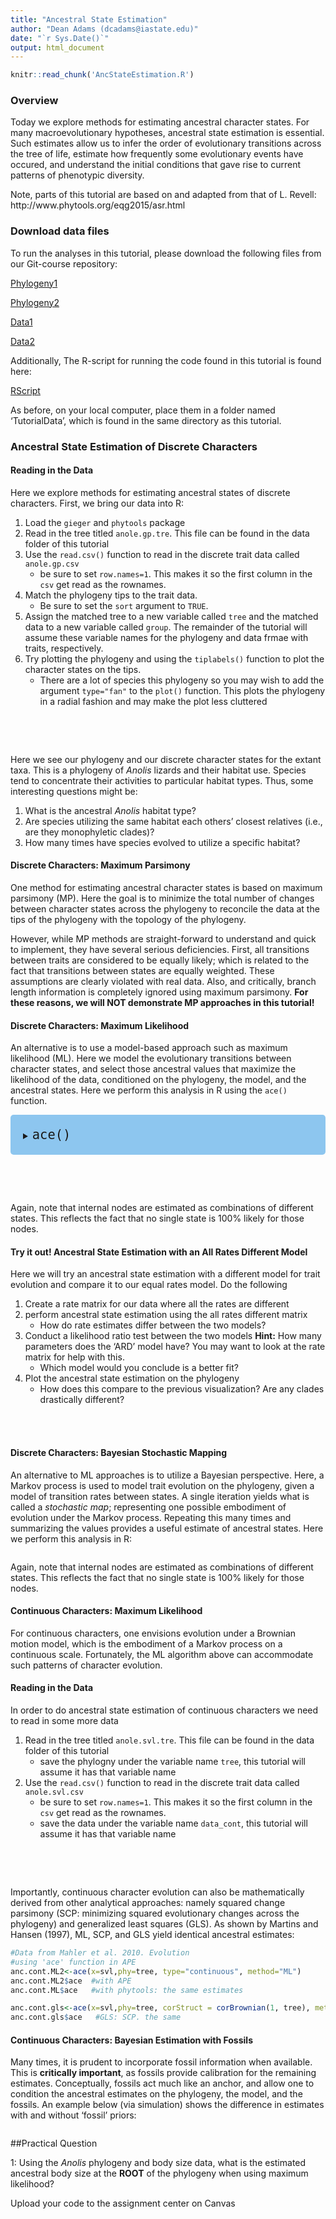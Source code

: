 ```yaml
---
title: "Ancestral State Estimation"
author: "Dean Adams (dcadams@iastate.edu)"
date: "`r Sys.Date()`"
output: html_document
---
```



<style>
div.func { background-color:#8DC6EF; border-radius: 5px; padding: 20px;}
</style>

<style>
div.try { background-color:#F0B68D; border-radius: 5px; padding: 20px;}
</style>


```r

knitr::read_chunk('AncStateEstimation.R')

```




### **Overview**
Today we explore methods for estimating ancestral character states. For many macroevolutionary hypotheses, ancestral state estimation is essential. Such estimates allow us to infer the order of evolutionary transitions across the tree of life, estimate how frequently some evolutionary events have occured, and understand the initial conditions that gave rise to current patterns of phenotypic diversity. 

Note, parts of this tutorial are based on and adapted from that of L. Revell: http://www.phytools.org/eqg2015/asr.html 

### Download data files
To run the analyses in this tutorial, please download the following files from our Git-course repository: 

[Phylogeny1](https://eeob-macroevolution.github.io/EEOB-565X-Spring2018/practicals/TutorialData/anole.gp.tre)

[Phylogeny2](https://eeob-macroevolution.github.io/EEOB-565X-Spring2018/practicals/TutorialData/anole.svl.tre)

[Data1](https://eeob-macroevolution.github.io/EEOB-565X-Spring2018/practicals/TutorialData/anole.gp.csv)

[Data2](https://eeob-macroevolution.github.io/EEOB-565X-Spring2018/practicals/TutorialData/anole.svl.csv)

Additionally, The R-script for running the code found in this tutorial is found here:

[RScript](https://eeob-macroevolution.github.io/EEOB-565X-Spring2018/practicals/TutorialData/AncStateEstimation.r)

As before, on your local computer, place them in a folder named 'TutorialData', which is found in the same directory as this tutorial. 

### **Ancestral State Estimation of Discrete Characters**



<div class = "try">
#### Reading in the Data

Here we explore methods for estimating ancestral states of discrete characters. First, we bring our data into R:

1. Load the `gieger` and `phytools` package
1. Read in the tree titled `anole.gp.tre`. This file can be found in the data folder of this tutorial
2. Use the `read.csv()` function to read in the discrete trait data called `anole.gp.csv`
    + be sure to set `row.names=1`. This makes it so the first column in the `csv` get read as the rownames.
3. Match the phylogeny tips to the trait data. 
    + Be sure to set the `sort` argument to `TRUE`.
4. Assign the matched tree to a new variable called `tree` and the matched data to a new variable called `group`. The remainder of the tutorial will assume these variable names for the phylogeny and data frmae with traits, respectively. 
5. Try plotting the phylogeny and using the `tiplabels()` function to plot the character states on the tips.
    + There are a lot of species this phylogeny so you may wish to add the argument `type="fan"` to the `plot()` function. This plots the phylogeny in a radial fashion and may make the plot less cluttered

</div>
<br></br>



```r

```

Here we see our phylogeny and our discrete character states for the extant taxa. This is a phylogeny of *Anolis* lizards and their habitat use. Species tend to concentrate their activities to particular habitat types. Thus, some interesting questions might be:

1) What is the ancestral *Anolis* habitat type? 
2) Are species utilizing the same habitat each others' closest relatives (i.e., are they monophyletic clades)?
3) How many times have species evolved to utilize a specific habitat?

#### **Discrete Characters: Maximum Parsimony**
One method for estimating ancestral character states is based on maximum parsimony (MP). Here the goal is to minimize the total number of changes between character states across the phylogeny to reconcile the data at the tips of the phylogeny with the topology of the phylogeny. 

However, while MP methods are straight-forward to understand and quick to implement, they have several serious deficiencies. First, all transitions between traits are considered to be equally likely; which is related to the fact that transitions between states are equally weighted. These assumptions are clearly violated with real data. Also, and critically, branch length information is completely ignored using maximum parsimony. **For these reasons, we will NOT demonstrate MP approaches in this tutorial!** 

#### **Discrete Characters: Maximum Likelihood**
An alternative is to use a model-based approach such as maximum likelihood (ML). Here we model the evolutionary transitions between character states, and select those ancestral values that maximize the likelihood of the data, conditioned on the phylogeny, the model, and the ancestral states. Here we perform this analysis in R using the `ace()` function.

<div class = "func">

<details>
  <summary> <font size="+2"> `ace()` </font> </summary>
 
This function performs **a**ncestral **c**haracter **e**stimation for both discrete and continuous characters. First, we'll focus on the parameters needed for *discrete* character estimation:

* $x$ A factor or vector with character traits.
* $phy$ 
* $type$ A string with the type of data, either `"discrete"` or `"continuous"`.
* $method$ a string specifying the method used for estimation, can be `"ML"`, `"REML"`, `"pic"`, or `"GLS"`. **NOTE:** some of these options are only appropriate when `type="continuous"`. For discrete data we'll use `"ML"`.
* $model$ a rate matrix that specifies the parameters for transition rates. This is the same type of rate matrix that we generated in the Phylogenetic Association of Discrete Characters tutorial.

The function outputs a list with many elements, some of the elements of interest are:

* $\$loglik$ The log likelihood of the model
* $\$rates$ The estimates for the transition rates
* $\$lik.anc$ The likelihood of each state at each node


</details>
</div>
<br></br>

```r
```

Again, note that internal nodes are estimated as combinations of different states. This reflects the fact that no single state is 100% likely for those nodes.

<div class = "try">
#### Try it out! Ancestral State Estimation with an All Rates Different Model

Here we will try an ancestral state estimation with a different model for trait evolution and compare it to our equal rates model. Do the following

1. Create a rate matrix for our data where all the rates are different
2. perform ancestral state estimation using the all rates different matrix
    + How do rate estimates differ between the two models?
3. Conduct a likelihood ratio test between the two models **Hint:** How many parameters does the 'ARD' model have? You may want to look at the rate matrix for help with this.
    + Which model would you conclude is a better fit?
4. Plot the ancestral state estimation on the phylogeny 
    + How does this compare to the previous visualization? Are any clades drastically different?

</div>
<br></br>

#### **Discrete Characters: Bayesian Stochastic Mapping**
An alternative to ML approaches is to utilize a Bayesian perspective. Here, a Markov process is used to model trait evolution on the phylogeny, given a model of transition rates between states. A single iteration yields what is called a *stochastic map*; representing one possible embodiment of evolution under the Markov process. Repeating this many times and summarizing the values provides a useful estimate of ancestral states. Here we perform this analysis in R:

```r
```

Again, note that internal nodes are estimated as combinations of different states. This reflects the fact that no single state is 100% likely for those nodes.


#### **Continuous Characters: Maximum Likelihood**
For continuous characters, one envisions evolution under a Brownian motion model, which is the embodiment of a Markov process on a continuous scale. Fortunately, the ML algorithm above can accommodate such patterns of character evolution.


<div class = "try">
#### Reading in the Data

In order to do ancestral state estimation of continuous characters we need to read in some more data

1. Read in the tree titled `anole.svl.tre`. This file can be found in the data folder of this tutorial
    + save the phylogny under the variable name `tree`, this tutorial will assume it has that variable name
2. Use the `read.csv()` function to read in the discrete trait data called `anole.svl.csv`
    + be sure to set `row.names=1`. This makes it so the first column in the `csv` get read as the rownames.
    + save the data under the variable name `data_cont`, this tutorial will assume it has that variable name

</div>
<br></br>

```r

```

Importantly, continuous character evolution can also be mathematically derived from other analytical approaches: namely squared change parsimony (SCP: minimizing squared evolutionary changes across the phylogeny) and generalized least squares (GLS).  As shown by Martins and Hansen (1997), ML, SCP, and GLS yield identical ancestral estimates: 

```r
#Data from Mahler et al. 2010. Evolution
#using 'ace' function in APE
anc.cont.ML2<-ace(x=svl,phy=tree, type="continuous", method="ML")
anc.cont.ML2$ace  #with APE
anc.cont.ML$ace   #with phytools: the same estimates

anc.cont.gls<-ace(x=svl,phy=tree, corStruct = corBrownian(1, tree), method="GLS")  #same as ML  (see Schluter et al. 1997)
anc.cont.gls$ace   #GLS: SCP. the same
```

#### **Continuous Characters: Bayesian Estimation with Fossils**
Many times, it is prudent to incorporate fossil information when available. This is **critically important**, as fossils provide calibration for the remaining estimates. Conceptually, fossils act much like an anchor, and allow one to condition the ancestral estimates on the phylogeny, the model, and the fossils.  An example below (via simulation) shows the difference in estimates with and without 'fossil' priors:

```r
```

##Practical Question

1: Using the *Anolis* phylogeny and body size data, what is the estimated ancestral body size at the **ROOT** of the phylogeny when using maximum likelihood?

Upload your code to the assignment center on Canvas 
